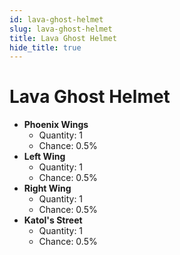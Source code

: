 ---
id: lava-ghost-helmet
slug: lava-ghost-helmet
title: Lava Ghost Helmet
hide_title: true
---


# <ItemIcon iconId="2429"/> Lava Ghost Helmet
- **Phoenix Wings**
	- Quantity: 1
	- Chance: 0.5%
- **Left Wing**
	- Quantity: 1
	- Chance: 0.5%
- **Right Wing**
	- Quantity: 1
	- Chance: 0.5%
- **Katol's Street**
	- Quantity: 1
	- Chance: 0.5%

